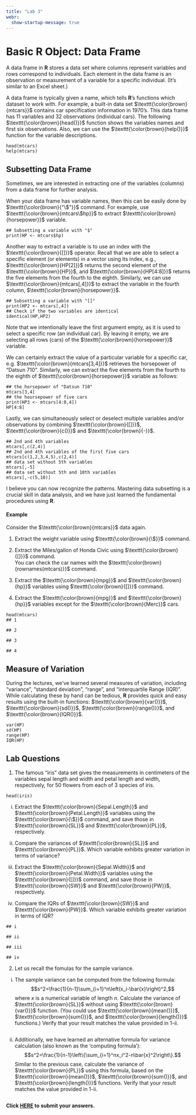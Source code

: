 ```yaml
---
title: "Lab 3"
webr:
  show-startup-message: true
---
```


::: hidden
\let\OldTexttt\texttt
\renewcommand{\txt}[1]{\OldTexttt{\color{brown}{#1}}}
:::

# Basic **R** Object: Data Frame

A data frame in **R** stores a data set where columns represent variables and rows correspond to individuals. Each element in the data frame is an observation or measurement of a variable for a specific individual. (It’s similar to an Excel sheet.)

A data frame is typically given a name, which tells **R**'s functions which dataset to work with. For example, a built-in data set $\texttt{\color{brown}{mtcars}}$ contains car specification information in 1970's. This data frame has 11 variables and 32 observations (individual cars). The following $\texttt{\color{brown}{head()}}$ function shows the variables names and first six observations. Also, we can use the $\texttt{\color{brown}{help()}}$ function for the variable descriptions.

```webr-r
head(mtcars)
help(mtcars)
```

## Subsetting Data Frame

Sometimes, we are interested in extracting one of the variables (columns) from a data frame for further analysis.

When your data frame has variable names, then this can be easily done by $\texttt{\color{brown}{"\$"}}$ command. For example, use $\texttt{\color{brown}{mtcars\$hp}}$ to extract $\texttt{\color{brown}{horsepower}}$ variable.

```webr-r
## Subsetting a variable with "$"
print(HP <- mtcars$hp)
```

Another way to extract a variable is to use an index with the $\texttt{\color{brown}{[]}}$ operator. Recall that we are able to select a specific element (or elements) in a vector using its index, e.g., $\texttt{\color{brown}{HP[2]}}$ returns the second element of the $\texttt{\color{brown}{HP}}$, and $\texttt{\color{brown}{HP[4:8]}}$ returns the five elements from the fourth to the eighth. Similarly, we can use $\texttt{\color{brown}{mtcars[,4]}}$ to extract the variable in the fourth column, $\texttt{\color{brown}{horsepower}}$.

```webr-r
## Subsetting a variable with "[]"
print(HP2 <- mtcars[,4])
## Check if the two variables are identical
identical(HP,HP2)
```

Note that we intentionally leave the first argument empty, as it is used to select a specific row (an individual car). By leaving it empty, we are selecting all rows (cars) of the $\texttt{\color{brown}{horsepower}}$ variable.

We can certainly extract the value of a particular variable for a specific car, e.g. $\texttt{\color{brown}{mtcars[3,4]}}$ retrieves the horsepower of "Datsun 710". Similarly, we can extract the five elements from the fourth to the eighth of $\texttt{\color{brown}{horsepower}}$ variable as follows:

```webr-r
## the horsepower of "Datsun 710"
mtcars[3,4]
## the hoursepower of five cars
print(HP3 <- mtcars[4:8,4])
HP[4:8]
```

Lastly, we can simultaneously select or deselect multiple variables and/or observations by combining $\texttt{\color{brown}{[]}}$, $\texttt{\color{brown}{c()}}$ and $\texttt{\color{brown}{-}}$.

```webr-r
## 2nd and 4th variables
mtcars[,c(2,4)]
## 2nd and 4th variables of the first five cars
mtcars[c(1,2,3,4,5),c(2,4)]
## data set without 5th variables
mtcars[,-5]
## data set without 5th and 10th variables
mtcars[,-c(5,10)]
```

I believe you can now recognize the patterns. Mastering data subsetting is a crucial skill in data analysis, and we have just learned the fundamental procedures using **R**.

#### Example

Consider the $\texttt{\color{brown}{mtcars}}$ data again.

1.  Extract the weight variable using $\texttt{\color{brown}{\$}}$ command.

2.  Extract the Miles/gallon of Honda Civic using $\texttt{\color{brown}{[]}}$ command.\
    You can check the car names with the $\texttt{\color{brown}{rownames(mtcars)}}$ command.

3.  Extract the $\texttt{\color{brown}{mpg}}$ and $\texttt{\color{brown}{hp}}$ variables using $\texttt{\color{brown}{[]}}$ command.

4.  Extract the $\texttt{\color{brown}{mpg}}$ and $\texttt{\color{brown}{hp}}$ variables except for the $\texttt{\color{brown}{Merc}}$ cars.

```webr-r
head(mtcars)
## 1

## 2

## 3

## 4

```

## Measure of Variation

During the lectures, we've learned several measures of variation, including "variance", "standard deviation", "range", and "interquartile Range (IQR)". While calculating these by hand can be tedious, **R** provides quick and easy results using the built-in functions: $\texttt{\color{brown}{var()}}$, $\texttt{\color{brown}{sd()}}$, $\texttt{\color{brown}{range()}}$, and $\texttt{\color{brown}{IQR()}}$.

```webr-r
var(HP)
sd(HP)
range(HP)
IQR(HP)
```

## Lab Questions

1.  The famous "iris" data set gives the measurements in centimeters of the variables sepal length and width and petal length and width, respectively, for 50 flowers from each of 3 species of iris.

```webr-r
head(iris)
```

i)  Extract the $\texttt{\color{brown}{Sepal.Length}}$ and $\texttt{\color{brown}{Petal.Length}}$ variables using the $\texttt{\color{brown}{\$}}$ command, and save those in $\texttt{\color{brown}{SL}}$ and $\texttt{\color{brown}{PL}}$, respectively.

ii) Compare the variances of $\texttt{\color{brown}{SL}}$ and $\texttt{\color{brown}{PL}}$. Which variable exhibits greater variation in terms of variance?

iii) Extract the $\texttt{\color{brown}{Sepal.Width}}$ and $\texttt{\color{brown}{Petal.Width}}$ variables using the $\texttt{\color{brown}{[]}}$ command, and save those in $\texttt{\color{brown}{SW}}$ and $\texttt{\color{brown}{PW}}$, respectively.

iv) Compare the IQRs of $\texttt{\color{brown}{SW}}$ and $\texttt{\color{brown}{PW}}$. Which variable exhibits greater variation in terms of IQR?

```webr-r
## i

## ii

## iii

## iv

```

<!-- -->

2.  Let us recall the fomulas for the sample variance.

<!-- -->

i)  The sample variance can be computed from the following formula: $$s^2=\frac{1}{n-1}\sum_{i=1}^n\left(x_i-\bar{x}\right)^2,$$ where $x$ is a numerical variable of length $n$. Calculate the variance of $\texttt{\color{brown}{SL}}$ without using $\texttt{\color{brown}{var()}}$ function. (You could use $\texttt{\color{brown}{mean()}}$, $\texttt{\color{brown}{sum()}}$, and $\texttt{\color{brown}{length()}}$ functions.) Verify that your result matches the value provided in 1-ii.

```webr-r

```

ii) Additionally, we have learned an alternative formula for variance calculation (also known as the 'computing formula'): $$s^2=\frac{1}{n-1}\left\{\sum_{i=1}^nx_i^2-n\bar{x}^2\right\}.$$ Similar to the previous case, calculate the variance of $\texttt{\color{brown}{PL}}$ using this formula, based on the $\texttt{\color{brown}{mean()}}$, $\texttt{\color{brown}{sum()}}$, and $\texttt{\color{brown}{length()}}$ functions. Verify that your result matches the value provided in 1-ii.

```webr-r

```

**Click [HERE](https://coursesite.lehigh.edu/mod/quiz/view.php?id=5912613){target="_blank"} to submit your answers.**